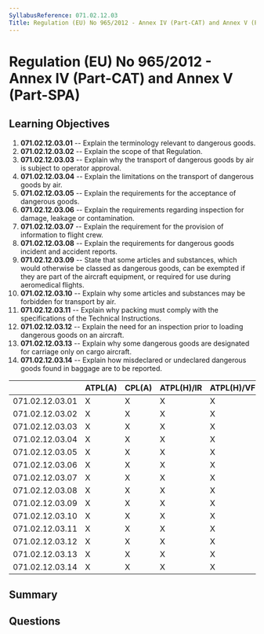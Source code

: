 ```yaml
---
SyllabusReference: 071.02.12.03
Title: Regulation (EU) No 965/2012 - Annex IV (Part-CAT) and Annex V (Part-SPA)
---
```


# Regulation (EU) No 965/2012 - Annex IV (Part-CAT) and Annex V (Part-SPA)

## Learning Objectives

1. **071.02.12.03.01** -- Explain the terminology relevant to dangerous goods.
2. **071.02.12.03.02** -- Explain the scope of that Regulation.
3. **071.02.12.03.03** -- Explain why the transport of dangerous goods by air is
   subject to operator approval.
4. **071.02.12.03.04** -- Explain the limitations on the transport of dangerous
   goods by air.
5. **071.02.12.03.05** -- Explain the requirements for the acceptance of dangerous
   goods.
6. **071.02.12.03.06** -- Explain the requirements regarding inspection for
   damage, leakage or contamination.
7. **071.02.12.03.07** -- Explain the requirement for the provision of information
   to flight crew.
8. **071.02.12.03.08** -- Explain the requirements for dangerous goods incident
   and accident reports.
9. **071.02.12.03.09** -- State that some articles and substances, which would
   otherwise be classed as dangerous goods, can be exempted if they are part of
   the aircraft equipment, or required for use during aeromedical flights.
10. **071.02.12.03.10** -- Explain why some articles and substances may be
    forbidden for transport by air.
11. **071.02.12.03.11** -- Explain why packing must comply with the specifications
    of the Technical Instructions.
12. **071.02.12.03.12** -- Explain the need for an inspection prior to loading
    dangerous goods on an aircraft.
13. **071.02.12.03.13** -- Explain why some dangerous goods are designated for
    carriage only on cargo aircraft.
14. **071.02.12.03.14** -- Explain how misdeclared or undeclared dangerous goods
    found in baggage are to be reported.

|                 | ATPL(A) | CPL(A) | ATPL(H)/IR | ATPL(H)/VFR | CPL(H) | IR  | CBIR(A) |
| --------------- | ------- | ------ | ---------- | ----------- | ------ | --- | ------- |
| 071.02.12.03.01 | X       | X      | X          | X           | X      |     |         |
| 071.02.12.03.02 | X       | X      | X          | X           | X      |     |         |
| 071.02.12.03.03 | X       | X      | X          | X           | X      |     |         |
| 071.02.12.03.04 | X       | X      | X          | X           | X      |     |         |
| 071.02.12.03.05 | X       | X      | X          | X           | X      |     |         |
| 071.02.12.03.06 | X       | X      | X          | X           | X      |     |         |
| 071.02.12.03.07 | X       | X      | X          | X           | X      |     |         |
| 071.02.12.03.08 | X       | X      | X          | X           | X      |     |         |
| 071.02.12.03.09 | X       | X      | X          | X           | X      |     |         |
| 071.02.12.03.10 | X       | X      | X          | X           | X      |     |         |
| 071.02.12.03.11 | X       | X      | X          | X           | X      |     |         |
| 071.02.12.03.12 | X       | X      | X          | X           | X      |     |         |
| 071.02.12.03.13 | X       | X      | X          | X           | X      |     |         |
| 071.02.12.03.14 | X       | X      | X          | X           | X      |     |         |

## Summary

## Questions
